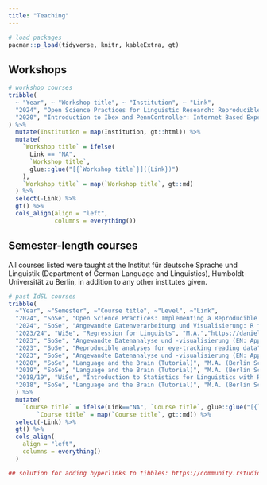 ```yaml
---
title: "Teaching"
---
```


```r
# load packages
pacman::p_load(tidyverse, knitr, kableExtra, gt)
```

## Workshops

```r
# workshop courses
tribble(
  ~ "Year", ~ "Workshop title", ~ "Institution", ~ "Link", 
  "2024", "Open Science Practices for Linguistic Research: Reproducible Analyses in R", "<a href = 'https://ssol.ff.cuni.cz/ssol-2024/'>Summer School of Linguistics</a> at the University of South Bohemia in České Budějovice (Budweis), Czechia", "https://daniela-palleschi.github.io/SSOL24-reproducibility-workshop/",
  "2020", "Introduction to Ibex and PennController: Internet Based Experiments", "Institut für deutsche Sprache und Linguistik (Department of German Language and Linguistics), Humboldt-Universität zu Berlin", "https://box.hu-berlin.de/d/ff964c88ad9c47e781b5/"
) %>%
  mutate(Institution = map(Institution, gt::html)) %>%
  mutate(
    `Workshop title` = ifelse(
      Link == "NA",
      `Workshop title`,
      glue::glue("[{`Workshop title`}]({Link})")
    ),
    `Workshop title` = map(`Workshop title`, gt::md)
  ) %>%
  select(-Link) %>%
  gt() %>%
  cols_align(align = "left",
             columns = everything())
```

## Semester-length courses

All courses listed were taught at the Institut für deutsche Sprache und Linguistik (Department of German Language and Linguistics), Humboldt-Universität zu Berlin, in addition to any other institutes given.

```r
# past IdSL courses
tribble(
  ~"Year", ~"Semester", ~"Course title", ~"Level", ~"Link",
  "2024", "SoSe", "Open Science Practices: Implementing a Reproducible Analysis Workflow", "M.A.","https://daniela-palleschi.github.io/r4reproducibility/",
  "2024", "SoSe", "Angewandte Datenverarbeitung und Visualisierung: R für Linguistik und Sozialwissenschaften (EN: Applied data analysis and visualisation: R for linguists and social sciences)", "B.A.","https://daniela-palleschi.github.io/r4ling/",
  "2023/24", "WiSe", "Regression for Linguists", "M.A.","https://daniela-palleschi.github.io/reg4ling/",
  "2023", "SoSe", "Angewandte Datenanalyse und -visualisierung (EN: Applied data analysis and visualisation)", "B.A.", "https://daniela-palleschi.github.io/r4ling/",
  "2023", "SoSe", "Reproducible analyses for eye-tracking reading data", "M.A.", "https://daniela-palleschi.github.io/repo-eda/",
  "2023", "SoSe", "Angewandte Datenanalyse und -visualisierung (EN: Applied data analysis and visualisation)", "B.A.", "NA",
  "2020", "SoSe", "Language and the Brain (Tutorial)", "M.A. (Berlin School of Mind and Brain)", "NA",
  "2019", "SoSe", "Language and the Brain (Tutorial)", "M.A. (Berlin School of Mind and Brain)", "NA",
  "2018/19", "WiSe", "Introduction to Statistics for Linguistics with R and RStudio", "M.A.", "NA",
  "2018", "SoSe", "Language and the Brain (Tutorial)", "M.A. (Berlin School of Mind and Brain)", "NA"
  ) %>% 
  mutate(
    `Course title` = ifelse(Link=="NA", `Course title`, glue::glue("[{`Course title`}]({Link})")),
        `Course title` = map(`Course title`, gt::md)) %>% 
  select(-Link) %>% 
  gt() %>% 
  cols_align(
    align = "left",
    columns = everything()
  )

## solution for adding hyperlinks to tibbles: https://community.rstudio.com/t/create-interactive-links-in-gt-table-in-rmarkdown/70266/2
```





